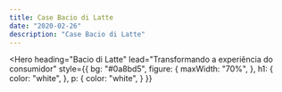 ```yaml
---
title: Case Bacio di Latte
date: "2020-02-26"
description: "Case Bacio di Latte"
---
```

<Hero
  heading="Bacio di Latte"
  lead="Transformando a experiência do consumidor"
  style={{
    bg: "#0a8bd5",
    figure: {
      maxWidth: "70%",
    },
    h1: {
      color: "white",
    },
    p: {
      color: "white",
    }
  }}
>
</Hero>
